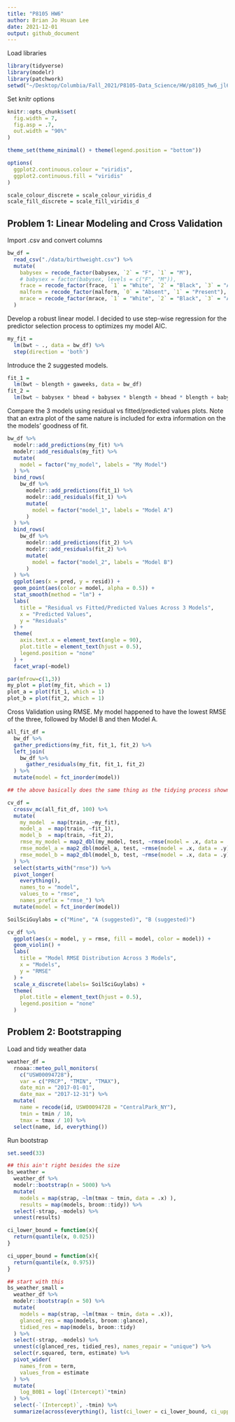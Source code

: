 ```yaml
---
title: "P8105 HW6"
author: Brian Jo Hsuan Lee
date: 2021-12-01
output: github_document
---
```


Load libraries
```r
library(tidyverse)
library(modelr)
library(patchwork)
setwd("~/Desktop/Columbia/Fall_2021/P8105-Data_Science/HW/p8105_hw6_jl6046/")
```

Set knitr options
```r
knitr::opts_chunk$set(
  fig.width = 7,
  fig.asp = .7,
  out.width = "90%"
)

theme_set(theme_minimal() + theme(legend.position = "bottom"))

options(
  ggplot2.continuous.colour = "viridis",
  ggplot2.continuous.fill = "viridis"
)

scale_colour_discrete = scale_colour_viridis_d
scale_fill_discrete = scale_fill_viridis_d
```

## Problem 1: Linear Modeling and Cross Validation

Import .csv and convert columns
```r
bw_df = 
  read_csv("./data/birthweight.csv") %>% 
  mutate(
    babysex = recode_factor(babysex, `2` = "F", `1` = "M"),
    # babysex = factor(babysex, levels = c("F", "M")),
    frace = recode_factor(frace, `1` = "White", `2` = "Black", `3` = "Asian", `4` = "Puerto Rico", `8` = "Other", `9` = "Unknown"),
    malform = recode_factor(malform, `0` = "Absent", `1` = "Present"),
    mrace = recode_factor(mrace, `1` = "White", `2` = "Black", `3` = "Asian", `4` = "Puerto Rico", `8` = "Other")
  )
```

Develop a robust linear model. I decided to use step-wise regression for the predictor selection process to optimizes my model AIC. 
```r
my_fit = 
  lm(bwt ~ ., data = bw_df) %>% 
  step(direction = 'both')
```

Introduce the 2 suggested models.
```r
fit_1 = 
  lm(bwt ~ blength + gaweeks, data = bw_df)
fit_2 = 
  lm(bwt ~ babysex * bhead + babysex * blength + bhead * blength + babysex * bhead * blength, data = bw_df)
```

Compare the 3 models using residual vs fitted/predicted values plots. Note that an extra plot of the same nature is included for extra information on the the models' goodness of fit. 
```r
bw_df %>% 
  modelr::add_predictions(my_fit) %>% 
  modelr::add_residuals(my_fit) %>%
  mutate(
    model = factor("my_model", labels = "My Model")
  ) %>% 
  bind_rows(
    bw_df %>% 
      modelr::add_predictions(fit_1) %>% 
      modelr::add_residuals(fit_1) %>% 
      mutate(
        model = factor("model_1", labels = "Model A")
      )
  ) %>% 
  bind_rows(
    bw_df %>% 
      modelr::add_predictions(fit_2) %>% 
      modelr::add_residuals(fit_2) %>% 
      mutate(
        model = factor("model_2", labels = "Model B")
      )
  ) %>% 
  ggplot(aes(x = pred, y = resid)) +
  geom_point(aes(color = model, alpha = 0.5)) +
  stat_smooth(method = "lm") + 
  labs(
    title = "Residual vs Fitted/Predicted Values Across 3 Models",
    x = "Predicted Values",
    y = "Residuals"
  ) +
  theme(
    axis.text.x = element_text(angle = 90),
    plot.title = element_text(hjust = 0.5),
    legend.position = "none"
  ) + 
  facet_wrap(~model)

par(mfrow=c(1,3))
my_plot = plot(my_fit, which = 1)
plot_a = plot(fit_1, which = 1)
plot_b = plot(fit_2, which = 1)
```

Cross Validation using RMSE. My model happened to have the lowest RMSE of the three, followed by Model B and then Model A. 
```r
all_fit_df = 
  bw_df %>% 
  gather_predictions(my_fit, fit_1, fit_2) %>% 
  left_join(
    bw_df %>% 
      gather_residuals(my_fit, fit_1, fit_2)
  ) %>% 
  mutate(model = fct_inorder(model)) 

## the above basically does the same thing as the tidying process shown in the previous code chunk lol

cv_df = 
  crossv_mc(all_fit_df, 100) %>% 
  mutate(
    my_model  = map(train, ~my_fit),
    model_a  = map(train, ~fit_1),
    model_b  = map(train, ~fit_2),
    rmse_my_model = map2_dbl(my_model, test, ~rmse(model = .x, data = .y)),
    rmse_model_a = map2_dbl(model_a, test, ~rmse(model = .x, data = .y)),
    rmse_model_b = map2_dbl(model_b, test, ~rmse(model = .x, data = .y))
  ) %>% 
  select(starts_with("rmse")) %>% 
  pivot_longer(
    everything(),
    names_to = "model", 
    values_to = "rmse",
    names_prefix = "rmse_") %>% 
  mutate(model = fct_inorder(model))

SoilSciGuylabs = c("Mine", "A (suggested)", "B (suggested)")

cv_df %>% 
  ggplot(aes(x = model, y = rmse, fill = model, color = model)) + 
  geom_violin() +
  labs(
    title = "Model RMSE Distribution Across 3 Models",
    x = "Models",
    y = "RMSE"
  ) +
  scale_x_discrete(labels= SoilSciGuylabs) +
  theme(
    plot.title = element_text(hjust = 0.5),
    legend.position = "none"
  )
```

## Problem 2: Bootstrapping

Load and tidy weather data
```r
weather_df = 
  rnoaa::meteo_pull_monitors(
    c("USW00094728"),
    var = c("PRCP", "TMIN", "TMAX"), 
    date_min = "2017-01-01",
    date_max = "2017-12-31") %>%
  mutate(
    name = recode(id, USW00094728 = "CentralPark_NY"),
    tmin = tmin / 10,
    tmax = tmax / 10) %>%
  select(name, id, everything())
```

Run bootstrap
```r
set.seed(33)

## this ain't right besides the size
bs_weather =
  weather_df %>% 
  modelr::bootstrap(n = 5000) %>% 
  mutate(
    models = map(strap, ~lm(tmax ~ tmin, data = .x) ),
    results = map(models, broom::tidy)) %>% 
  select(-strap, -models) %>% 
  unnest(results) 

ci_lower_bound = function(x){
  return(quantile(x, 0.025))
}

ci_upper_bound = function(x){
  return(quantile(x, 0.975))
}

## start with this
bs_weather_small =
  weather_df %>% 
  modelr::bootstrap(n = 50) %>% 
  mutate(
    models = map(strap, ~lm(tmax ~ tmin, data = .x)),
    glanced_res = map(models, broom::glance),
    tidied_res = map(models, broom::tidy)
  ) %>% 
  select(-strap, -models) %>% 
  unnest(c(glanced_res, tidied_res), names_repair = "unique") %>% 
  select(r.squared, term, estimate) %>% 
  pivot_wider(
    names_from = term,
    values_from = estimate
  ) %>% 
  mutate(
    log_B0B1 = log(`(Intercept)`*tmin)
  ) %>% 
  select(-`(Intercept)`, -tmin) %>% 
  summarize(across(everything(), list(ci_lower = ci_lower_bound, ci_upper = ci_upper_bound)))
```































